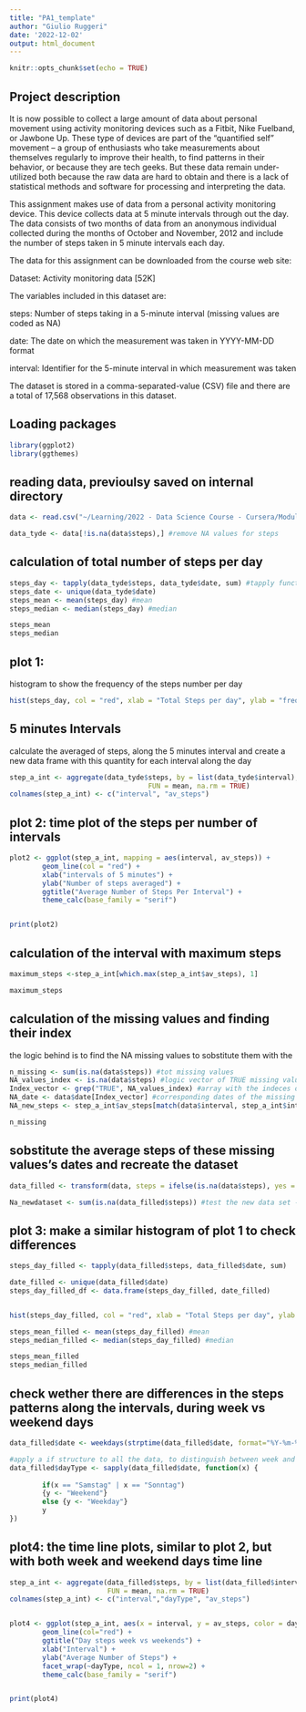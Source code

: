 ---
title: "PA1_template"
author: "Giulio Ruggeri"
date: '2022-12-02'
output: html_document
---

```{r setup, include=FALSE}
knitr::opts_chunk$set(echo = TRUE)
```

## Project description

It is now possible to collect a large amount of data about personal movement using activity monitoring devices such as a Fitbit, Nike Fuelband, or Jawbone Up. These type of devices are part of the “quantified self” movement – a group of enthusiasts who take measurements about themselves regularly to improve their health, to find patterns in their behavior, or because they are tech geeks. But these data remain under-utilized both because the raw data are hard to obtain and there is a lack of statistical methods and software for processing and interpreting the data.

This assignment makes use of data from a personal activity monitoring device. This device collects data at 5 minute intervals through out the day. The data consists of two months of data from an anonymous individual collected during the months of October and November, 2012 and include the number of steps taken in 5 minute intervals each day.

The data for this assignment can be downloaded from the course web site:

Dataset: Activity monitoring data [52K]

The variables included in this dataset are:

steps: Number of steps taking in a 5-minute interval (missing values are coded as \color{red}{\verb|NA|}NA)

date: The date on which the measurement was taken in YYYY-MM-DD format

interval: Identifier for the 5-minute interval in which measurement was taken

The dataset is stored in a comma-separated-value (CSV) file and there are a total of 17,568 observations in this dataset.

## Loading packages

```{r}
library(ggplot2)
library(ggthemes)

```

## reading data, previoulsy saved on internal directory
```{r}
data <- read.csv("~/Learning/2022 - Data Science Course - Cursera/Module 5/Week 2/repdata_data_activity/activity.csv")

data_tyde <- data[!is.na(data$steps),] #remove NA values for steps
```

## calculation of total number of steps per day

```{r}
steps_day <- tapply(data_tyde$steps, data_tyde$date, sum) #tapply function
steps_date <- unique(data_tyde$date)
steps_mean <- mean(steps_day) #mean
steps_median <- median(steps_day) #median

```

``` {R}
steps_mean
steps_median
```

## plot 1:
histogram to show the frequency of the steps number per day

```{r}
hist(steps_day, col = "red", xlab = "Total Steps per day", ylab = "frequency")

```

## 5 minutes Intervals
calculate the averaged of steps, along the 5 minutes interval and create a new data frame with this quantity for each interval along the day

```{r}
step_a_int <- aggregate(data_tyde$steps, by = list(data_tyde$interval), 
                                  FUN = mean, na.rm = TRUE)
colnames(step_a_int) <- c("interval", "av_steps")

```

## plot 2: time plot of the steps per number of intervals

```{r}
plot2 <- ggplot(step_a_int, mapping = aes(interval, av_steps)) + 
        geom_line(col = "red") +
        xlab("intervals of 5 minutes") + 
        ylab("Number of steps averaged") + 
        ggtitle("Average Number of Steps Per Interval") +
        theme_calc(base_family = "serif")


print(plot2)

```

## calculation of the interval with maximum steps

```{r}
maximum_steps <-step_a_int[which.max(step_a_int$av_steps), 1]

maximum_steps
```

## calculation of the missing values and finding their index
the logic behind is to find the NA missing values to sobstitute them with the 

```{r}
n_missing <- sum(is.na(data$steps)) #tot missing values
NA_values_index <- is.na(data$steps) #logic vector of TRUE missing values index
Index_vector <- grep("TRUE", NA_values_index) #array with the indeces of missing values
NA_date <- data$date[Index_vector] #corresponding dates of the missing values
NA_new_steps <- step_a_int$av_steps[match(data$interval, step_a_int$interval, nomatch = 0)] #corresponding average steps of these missing dates

n_missing
```

## sobstitute the average steps of these missing values's dates and recreate the dataset

```{r}
data_filled <- transform(data, steps = ifelse(is.na(data$steps), yes = NA_new_steps, no = data$steps))

Na_newdataset <- sum(is.na(data_filled$steps)) #test the new data set -> if the value is 0, no missing values!

```

## plot 3: make a similar histogram of plot 1 to check differences

```{r}
steps_day_filled <- tapply(data_filled$steps, data_filled$date, sum)

date_filled <- unique(data_filled$date)
steps_day_filled_df <- data.frame(steps_day_filled, date_filled)


hist(steps_day_filled, col = "red", xlab = "Total Steps per day", ylab = "frequency")

steps_mean_filled <- mean(steps_day_filled) #mean
steps_median_filled <- median(steps_day_filled) #median

```

``` {R}
steps_mean_filled
steps_median_filled
```

## check wether there are differences in the steps patterns along the intervals, during week vs weekend days

```{r}

data_filled$date <- weekdays(strptime(data_filled$date, format="%Y-%m-%d")) #update the format to get the name of the day, in a way to distinguish the weekend days

#apply a if structure to all the data, to distinguish between week and weekend days
data_filled$dayType <- sapply(data_filled$date, function(x) {
        
        if(x == "Samstag" | x == "Sonntag")
        {y <- "Weekend"}
        else {y <- "Weekday"}
        y
})

```

## plot4: the time line plots, similar to plot 2, but with both week and weekend days time line

```{r}

step_a_int <- aggregate(data_filled$steps, by = list(data_filled$interval, data_filled$dayType),
                        FUN = mean, na.rm = TRUE)
colnames(step_a_int) <- c("interval","dayType", "av_steps")


plot4 <- ggplot(step_a_int, aes(x = interval, y = av_steps, color = dayType )) + 
        geom_line(col="red") +
        ggtitle("Day steps week vs weekends") + 
        xlab("Interval") + 
        ylab("Average Number of Steps") +
        facet_wrap(~dayType, ncol = 1, nrow=2) +
        theme_calc(base_family = "serif")


print(plot4)

```